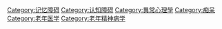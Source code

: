 {{Commonscat|Alzheimer's disease}}

[[Category:记忆障碍|Category:记忆障碍]]
[[Category:认知障碍|Category:认知障碍]]
[[Category:異常心理學|Category:異常心理學]]
[[Category:痴呆|Category:痴呆]]
[[Category:老年医学|Category:老年医学]]
[[Category:老年精神病学|Category:老年精神病学]]